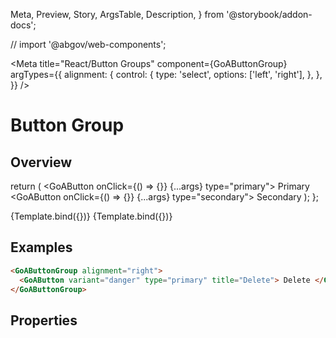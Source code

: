   Meta,
  Preview,
  Story,
  ArgsTable,
  Description,
} from '@storybook/addon-docs';

// import '@abgov/web-components';

<Meta
  title="React/Button Groups"
  component={GoAButtonGroup}
  argTypes={{
    alignment: {
      control: {
        type: 'select',
        options: ['left', 'right'],
      },
    },
  }}
/>

# Button Group

<!-- TODO: add some details here -->

## Overview

  return (
    <GoAButtonGroup alignment={args.alignment}>
      <GoAButton onClick={() => {}} {...args} type="primary">
        Primary
      </GoAButton>
      <GoAButton onClick={() => {}} {...args} type="secondary">
        Secondary
      </GoAButton>
    </GoAButtonGroup>
  );
};

<Canvas>
  <Story
    name="Left Alignment"
    args={{
      alignment: 'left',
    }}
  >
    {Template.bind({})}
  </Story>
</Canvas>

<Canvas>
  <Story
    name="Right Alignment"
    args={{
      alignment: 'right',
    }}
  >
    {Template.bind({})}
  </Story>
</Canvas>

## Examples

```html
<GoAButtonGroup alignment="right">
  <GoAButton variant="danger" type="primary" title="Delete"> Delete </GoAButton>
</GoAButtonGroup>
```

## Properties

<Description of={GoAButtonGroup} />
<ArgsTable of={GoAButtonGroup} />
